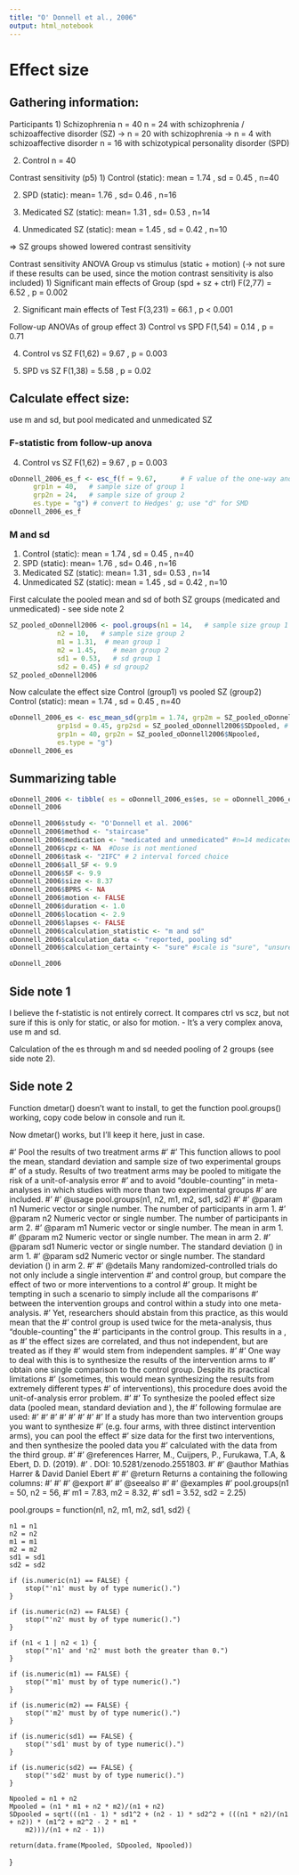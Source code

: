 ```yaml
---
title: "O' Donnell et al., 2006"
output: html_notebook
---
```


# Effect size

## Gathering information:

Participants
1)  Schizophrenia n = 40
n = 24 with schizophrenia / schizoaffective disorder (SZ) 
-> n = 20 with schizophrenia
-> n = 4 with schizoaffective disorder
n = 16 with schizotypical personality disorder (SPD)

2)  Control n = 40


Contrast sensitivity (p5)
1) Control (static): mean = 1.74 , sd = 0.45 , n=40

2)  SPD (static): mean= 1.76 , sd= 0.46 , n=16

3)  Medicated SZ (static): mean= 1.31 , sd= 0.53 , n=14

4)  Unmedicated SZ (static): mean = 1.45 , sd = 0.42 , n=10

=\> SZ groups showed lowered contrast sensitivity


Contrast sensitivity ANOVA Group vs stimulus (static + motion) (-\> not sure if these results can be used, since the motion contrast sensitivity is also included)
1) Significant main effects of Group (spd + sz + ctrl)
F(2,77) = 6.52 , p = 0.002

2)  Significant main effects of Test
F(3,231) = 66.1 , p \< 0.001


Follow-up ANOVAs of group effect
3) Control vs SPD F(1,54) = 0.14 , p = 0.71

4)  Control vs SZ F(1,62) = 9.67 , p = 0.003

5)  SPD vs SZ F(1,38) = 5.58 , p = 0.02

## Calculate effect size:
use m and sd, but pool medicated and unmedicated SZ

### F-statistic from follow-up anova
4)  Control vs SZ F(1,62) = 9.67 , p = 0.003
```r
oDonnell_2006_es_f <- esc_f(f = 9.67,      # F value of the one-way anova
      grp1n = 40,   # sample size of group 1 
      grp2n = 24,   # sample size of group 2
      es.type = "g") # convert to Hedges' g; use "d" for SMD
oDonnell_2006_es_f
```


### M and sd

1) Control (static): mean = 1.74 , sd = 0.45 , n=40
2)  SPD (static): mean= 1.76 , sd= 0.46 , n=16
3)  Medicated SZ (static): mean= 1.31 , sd= 0.53 , n=14
4)  Unmedicated SZ (static): mean = 1.45 , sd = 0.42 , n=10

First calculate the pooled mean and sd of both SZ groups (medicated and unmedicated) - see side note 2
```r
SZ_pooled_oDonnell2006 <- pool.groups(n1 = 14,   # sample size group 1
            n2 = 10,   # sample size group 2
            m1 = 1.31,  # mean group 1
            m2 = 1.45,    # mean group 2
            sd1 = 0.53,   # sd group 1
            sd2 = 0.45) # sd group2 
SZ_pooled_oDonnell2006
```

Now calculate the effect size Control (group1) vs pooled SZ (group2)
Control (static): mean = 1.74 , sd = 0.45 , n=40
```r
oDonnell_2006_es <- esc_mean_sd(grp1m = 1.74, grp2m = SZ_pooled_oDonnell2006$Mpooled,  # group mean
            grp1sd = 0.45, grp2sd = SZ_pooled_oDonnell2006$SDpooled, # group sd
            grp1n = 40, grp2n = SZ_pooled_oDonnell2006$Npooled, 
            es.type = "g")
oDonnell_2006_es
```


## Summarizing table

```r
oDonnell_2006 <- tibble( es = oDonnell_2006_es$es, se = oDonnell_2006_es$se ) 
oDonnell_2006

oDonnell_2006$study <- "O'Donnell et al. 2006"
oDonnell_2006$method <- "staircase" 
oDonnell_2006$medication <- "medicated and unmedicated" #n=14 medicated, n=10 unmedicated
oDonnell_2006$cpz <- NA  #Dose is not mentioned
oDonnell_2006$task <- "2IFC" # 2 interval forced choice 
oDonnell_2006$all_SF <- 9.9
oDonnell_2006$SF <- 9.9
oDonnell_2006$size <- 8.37
oDonnell_2006$BPRS <- NA
oDonnell_2006$motion <- FALSE 
oDonnell_2006$duration <- 1.0 
oDonnell_2006$location <- 2.9 
oDonnell_2006$lapses <- FALSE  
oDonnell_2006$calculation_statistic <- "m and sd"  
oDonnell_2006$calculation_data <- "reported, pooling sd" 
oDonnell_2006$calculation_certainty <- "sure" #scale is "sure", "unsure", "very unsure"

oDonnell_2006
```

## Side note 1

I believe the f-statistic is not entirely correct. It compares ctrl vs scz, but not sure if this is only for static, or also for motion. - It's a very complex anova, use m and sd.

Calculation of the es through m and sd needed pooling of 2 groups (see side note 2).

## Side note 2
Function dmetar() doesn't want to install, to get the function pool.groups() working, copy code below in console and run it.

Now dmetar() works, but I'll keep it here, just in case.

#' Pool the results of two treatment arms
#'
#' This function allows to pool the mean, standard deviation and sample size of two experimental groups
#' of a study. Results of two treatment arms may be pooled to mitigate the risk of a unit-of-analysis error
#' and to avoid "double-counting" in meta-analyses in which studies with more than two experimental groups
#' are included.
#'
#' @usage pool.groups(n1, n2, m1, m2, sd1, sd2)
#'
#' @param n1 Numeric vector or single number. The number of participants in arm 1.
#' @param n2 Numeric vector or single number. The number of participants in arm 2.
#' @param m1 Numeric vector or single number. The mean in arm 1.
#' @param m2 Numeric vector or single number. The mean in arm 2.
#' @param sd1 Numeric vector or single number. The standard deviation (\eqn{SD}) in arm 1.
#' @param sd2 Numeric vector or single number. The standard deviation (\eqn{SD}) in arm 2.
#'
#' @details Many randomized-controlled trials do not only include a single intervention
#' and control group, but compare the effect of two or more interventions to a control
#' group. It might be tempting in such a scenario to simply include all the comparisons
#' between the intervention groups and control within a study into one meta-analysis.
#' Yet, researchers should abstain from this practice, as this would mean that the
#' control group is used twice for the meta-analysis, thus “double-counting” the
#' participants in the control group. This results in a \strong{unit-of-analysis error}, as
#' the effect sizes are correlated, and thus not independent, but are treated as if they
#' would stem from independent samples.
#'
#' One way to deal with this is to synthesize the results of the intervention arms to
#' obtain one single comparison to the control group. Despite its practical limitations
#' (sometimes, this would mean synthesizing the results from extremely different types
#' of interventions), this procedure does avoid the unit-of-analysis error problem.
#'
#' To synthesize the pooled effect size data (pooled mean, standard deviation and \eqn{N}), the
#' following formulae are used:
#'
#'\deqn{N_{pooled}=N_1+N_2}
#'\deqn{M_{pooled}=\frac{N_1M_1+N_2M_2}{N_1+N_2}}
#'\deqn{SD_{pooled} = \sqrt{\frac{(N_1-1)SD^{2}_{1}+ (N_2-1)SD^{2}_{2}+\frac{N_1N_2}{N_1+N_2}(M^{2}_1+M^{2}_2-2M_1M_2)} {N_1+N_2-1}}}
#'
#' \strong{What should I do when a study has more than two intervention groups?}
#'
#' If a study has more than two intervention groups you want to synthesize
#' (e.g. four arms, with three distinct intervention arms), you can pool the effect
#' size data for the first two interventions, and then synthesize the pooled data you
#' calculated with the data from the third group.
#'
#' @references Harrer, M., Cuijpers, P., Furukawa, T.A, & Ebert, D. D. (2019).
#' \emph{Doing Meta-Analysis in R: A Hands-on Guide}. DOI: 10.5281/zenodo.2551803. \href{https://bookdown.org/MathiasHarrer/Doing_Meta_Analysis_in_R/i.html}{Chapter 13.9}
#'
#' @author Mathias Harrer & David Daniel Ebert
#'
#' @return Returns a \code{data.frame} containing the following columns:
#' \itemize{
#' \item \code{Mpooled}: The pooled mean of both groups
#' \item \code{SDpooled}: The pooled standard deviation of both groups
#' \item \code{Npooled}: The pooled number of participants of both groups
#' }
#'
#' @export
#'
#' @seealso \code{\link{se.from.p}}
#'
#' @examples
#' pool.groups(n1 = 50, n2 = 56,
#'     m1 = 7.83, m2 = 8.32,
#'     sd1 = 3.52, sd2 = 2.25)



pool.groups = function(n1, n2, m1, m2, sd1, sd2) {

    n1 = n1
    n2 = n2
    m1 = m1
    m2 = m2
    sd1 = sd1
    sd2 = sd2

    if (is.numeric(n1) == FALSE) {
        stop("'n1' must by of type numeric().")
    }

    if (is.numeric(n2) == FALSE) {
        stop("'n2' must by of type numeric().")
    }

    if (n1 < 1 | n2 < 1) {
        stop("'n1' and 'n2' must both the greater than 0.")
    }

    if (is.numeric(m1) == FALSE) {
        stop("'m1' must by of type numeric().")
    }

    if (is.numeric(m2) == FALSE) {
        stop("'m2' must by of type numeric().")
    }

    if (is.numeric(sd1) == FALSE) {
        stop("'sd1' must by of type numeric().")
    }

    if (is.numeric(sd2) == FALSE) {
        stop("'sd2' must by of type numeric().")
    }

    Npooled = n1 + n2
    Mpooled = (n1 * m1 + n2 * m2)/(n1 + n2)
    SDpooled = sqrt(((n1 - 1) * sd1^2 + (n2 - 1) * sd2^2 + (((n1 * n2)/(n1 + n2)) * (m1^2 + m2^2 - 2 * m1 *
        m2)))/(n1 + n2 - 1))

    return(data.frame(Mpooled, SDpooled, Npooled))
}
 
